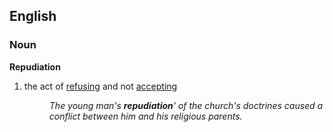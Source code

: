 ==English==
===Noun===
'''Repudiation'''
#the act of [[refuse|refusing]] and not [[accept]]ing
#:''The young man's '''repudiation'''' of the church's doctrines caused a conflict between him and his religious parents.''